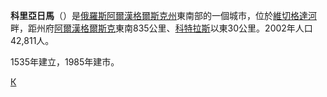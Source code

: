 {{Coord|61|19|N|47|08|E|display=title}}

'''科里亞日馬'''（{{lang-ru|Коря́жма}}）是[[俄羅斯|俄羅斯]][[阿爾漢格爾斯克州|阿爾漢格爾斯克州]]東南部的一個城市，位於[[維切格達河|維切格達河]]畔，距州府[[阿爾漢格爾斯克|阿爾漢格爾斯克]]東南835公里、[[科特拉斯|科特拉斯]]以東30公里。2002年人口42,811人。

1535年建立，1985年建市。

{{Cities and towns in Arkhangelsk Oblast}}

[[Category:阿爾漢格爾斯克州城市|К]]